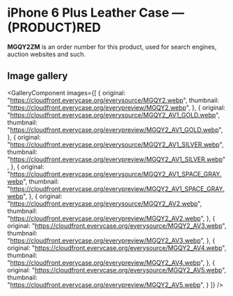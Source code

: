 
# iPhone 6 Plus Leather Case — (PRODUCT)RED

<Callout type='info' emoji='👉🏻'>**MGQY2ZM** is an order number for this product, used for search engines, auction websites and such.</Callout>

## Image gallery

<GalleryComponent
    images={[
      {
        original: "https://cloudfront.everycase.org/everysource/MGQY2.webp",
        thumbnail: "https://cloudfront.everycase.org/everypreview/MGQY2.webp",
      },
      {
        original: "https://cloudfront.everycase.org/everysource/MGQY2_AV1_GOLD.webp",
        thumbnail: "https://cloudfront.everycase.org/everypreview/MGQY2_AV1_GOLD.webp",
      },
      {
        original: "https://cloudfront.everycase.org/everysource/MGQY2_AV1_SILVER.webp",
        thumbnail: "https://cloudfront.everycase.org/everypreview/MGQY2_AV1_SILVER.webp",
      },
      {
        original: "https://cloudfront.everycase.org/everysource/MGQY2_AV1_SPACE_GRAY.webp",
        thumbnail: "https://cloudfront.everycase.org/everypreview/MGQY2_AV1_SPACE_GRAY.webp",
      },
      {
        original: "https://cloudfront.everycase.org/everysource/MGQY2_AV2.webp",
        thumbnail: "https://cloudfront.everycase.org/everypreview/MGQY2_AV2.webp",
      },
      {
        original: "https://cloudfront.everycase.org/everysource/MGQY2_AV3.webp",
        thumbnail: "https://cloudfront.everycase.org/everypreview/MGQY2_AV3.webp",
      },
      {
        original: "https://cloudfront.everycase.org/everysource/MGQY2_AV4.webp",
        thumbnail: "https://cloudfront.everycase.org/everypreview/MGQY2_AV4.webp",
      },
      {
        original: "https://cloudfront.everycase.org/everysource/MGQY2_AV5.webp",
        thumbnail: "https://cloudfront.everycase.org/everypreview/MGQY2_AV5.webp",
      }
    ]}
  />
